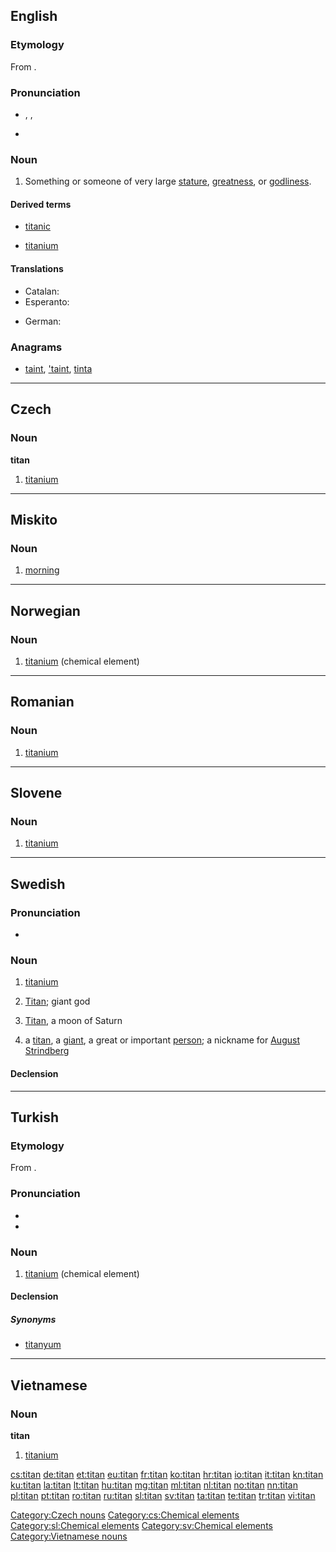 {{also|Titan|Titán|titán}}
==English==

===Etymology===
From {{term|Titan}}.

===Pronunciation===
* {{enPR|tīʹtən}}, {{IPA|/ˈtaɪtən/}}, {{X-SAMPA|/"taIt@n/}}
* {{homophones|lang=en|tighten|Titan}}

===Noun===
{{en-noun}}

# Something or someone of very large [[stature]], [[greatness]], or [[godliness]].

====Derived terms====
{{rel-top|terms derived from ''titan (noun)''}}
* [[titanic]]
{{rel-mid}}
* [[titanium]]
{{rel-bottom}}

====Translations====
{{trans-top|something or someone large in stature, greatness or godliness}}
* Catalan: {{t-|ca|tità|m}}
* Esperanto: {{t+|eo|titano}}
{{trans-mid}}
* German: {{t+|de|Titan|m}}
{{trans-bottom}}

===Anagrams===
* [[taint#English|taint]], [['taint#English|'taint]], [[tinta#English|tinta]]

----

==Czech==

===Noun===
'''titan''' {{m}}

# [[titanium]]

[[Category:Czech nouns]]
[[Category:cs:Chemical elements]]

----

==Miskito==

===Noun===
{{head|miq|noun}}

# [[morning]]

----

==Norwegian==

===Noun===
{{head|no|noun}}

# [[titanium]] (chemical element)

{{tbot entry|Norwegian|titanium|2009|April|no}}

----

==Romanian==

===Noun===
{{head|ro|noun}}

# [[titanium]]

----

==Slovene==

===Noun===
{{sl-noun|mi}}

# [[titanium]]

[[Category:sl:Chemical elements]]

----

==Swedish==
{{wikipedia|lang=sv}}

===Pronunciation===
* {{IPA|/tɪˈtɑːn/|lang=sv}}

===Noun===
{{sv-noun|g=cn}}

# [[titanium]] {{n}}
# {{context|lang=sv|mythology}} [[Titan]]; giant god {{c}}
# {{context|lang=sv|astronomy}} [[Titan]], a moon of Saturn {{c}}
# a [[#English|titan]], a [[giant]], a great or important [[person]]; a nickname for [[w:August Strindberg|August Strindberg]] {{c}}

====Declension====
{{sv-noun-unc-irreg-n|2=titanet|definitions=1}}
{{sv-noun-reg-er|definitions=2, 3, 4}}

[[Category:sv:Chemical elements]]

----

==Turkish==
{{elements|Ti|skandiyum|Li|vanadyum|V|lang=tr}}

===Etymology===
From {{etyl|fr|tr}} {{term|titane|lang=fr}}.

===Pronunciation===
* {{IPA|[titán]|lang=tr}}
* {{hyphenation|ti|tan}}

===Noun===
{{head|tr|noun}}

# [[titanium]] (chemical element)

====Declension====
{{tr-noun-c|a|d}}

=====Synonyms=====
* [[titanyum]]

----

==Vietnamese==

===Noun===
'''titan'''

# [[titanium]]

{{attention|vi}}

[[Category:Vietnamese nouns]]

[[cs:titan]]
[[de:titan]]
[[et:titan]]
[[eu:titan]]
[[fr:titan]]
[[ko:titan]]
[[hr:titan]]
[[io:titan]]
[[it:titan]]
[[kn:titan]]
[[ku:titan]]
[[la:titan]]
[[lt:titan]]
[[hu:titan]]
[[mg:titan]]
[[ml:titan]]
[[nl:titan]]
[[no:titan]]
[[nn:titan]]
[[pl:titan]]
[[pt:titan]]
[[ro:titan]]
[[ru:titan]]
[[sl:titan]]
[[sv:titan]]
[[ta:titan]]
[[te:titan]]
[[tr:titan]]
[[vi:titan]]
